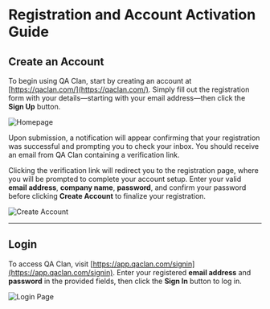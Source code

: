 # Registration and Account Activation Guide

## Create an Account

To begin using QA Clan, start by creating an account at [https://qaclan.com/](https://qaclan.com/). Simply fill out the registration form with your details—starting with your email address—then click the **Sign Up** button.

![Homepage](/images/qaclan-homepage.png)

Upon submission, a notification will appear confirming that your registration was successful and prompting you to check your inbox. You should receive an email from QA Clan containing a verification link.

Clicking the verification link will redirect you to the registration page, where you will be prompted to complete your account setup. Enter your valid **email address**, **company name**, **password**, and confirm your password before clicking **Create Account** to finalize your registration.

![Create Account](/images/account-create.png)

---

## Login

To access QA Clan, visit [https://app.qaclan.com/signin](https://app.qaclan.com/signin). Enter your registered **email address** and **password** in the provided fields, then click the **Sign In** button to log in.

![Login Page](/images/login.png)
